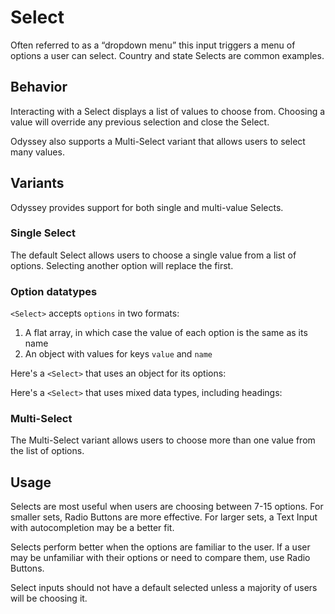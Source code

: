 
<Meta anchor />

# Select

Often referred to as a “dropdown menu” this input triggers a menu of options a user can select. Country and state Selects are common examples.

<Canvas>
  <Story id="mui-components-forms-select--default" />
</Canvas>

## Behavior

Interacting with a Select displays a list of values to choose from. Choosing a value will override any previous selection and close the Select.

Odyssey also supports a Multi-Select variant that allows users to select many values.

## Variants

Odyssey provides support for both single and multi-value Selects.

### Single Select

The default Select allows users to choose a single value from a list of options. Selecting another option will replace the first.

<Canvas>
  <Story id="mui-components-forms-select--default" />
</Canvas>

<Canvas>
  <Story id="mui-components-forms-select--default-disabled" />
</Canvas>

<Canvas>
  <Story id="mui-components-forms-select--default-error" />
</Canvas>

### Option datatypes

`<Select>` accepts `options` in two formats:

1. A flat array, in which case the value of each option is the same as its name
2. An object with values for keys `value` and `name`

Here's a `<Select>` that uses an object for its options:

<Canvas>
  <Story id="mui-components-forms-select--default-object" />
</Canvas>

Here's a `<Select>` that uses mixed data types, including headings:

<Canvas>
  <Story id="mui-components-forms-select--default-grouped" />
</Canvas>

### Multi-Select

The Multi-Select variant allows users to choose more than one value from the list of options.

<Canvas>
  <Story id="mui-components-forms-select--multi" />
</Canvas>

## Usage

Selects are most useful when users are choosing between 7-15 options. For smaller sets, Radio Buttons are more effective. For larger sets, a Text Input with autocompletion may be a better fit.

Selects perform better when the options are familiar to the user. If a user may be unfamiliar with their options or need to compare them, use Radio Buttons.

Select inputs should not have a default selected unless a majority of users will be choosing it.
